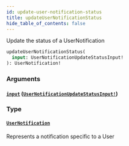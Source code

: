 ```yaml
---
id: update-user-notification-status
title: updateUserNotificationStatus
hide_table_of_contents: false
---
```



Update the status of a UserNotification

```graphql
updateUserNotificationStatus(
  input: UserNotificationUpdateStatusInput!
): UserNotification!
```


### Arguments

#### [`input`](#) ([`UserNotificationUpdateStatusInput!`](/adminidentity/api/graphql-admin/reference/inputs/user-notification-update-status-input))




### Type

#### [`UserNotification`](/adminidentity/api/graphql-admin/reference/objects/user-notification)

Represents a notification specific to a User




